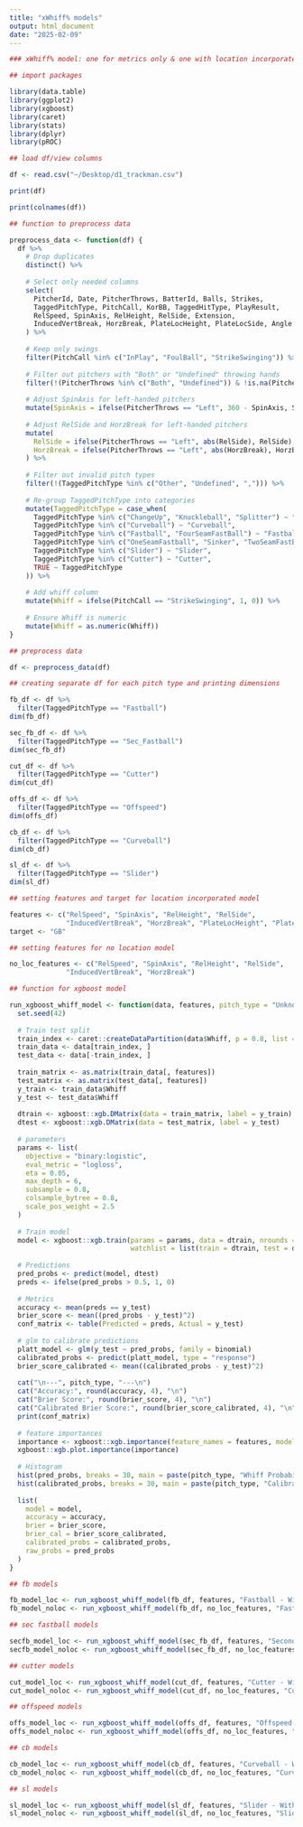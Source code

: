 ```yaml
---
title: "xWhiff% models"
output: html_document
date: "2025-02-09"
---
```


```r
### xWhiff% model: one for metrics only & one with location incorporated 
```

```r
## import packages

library(data.table)
library(ggplot2)
library(xgboost)
library(caret)
library(stats)
library(dplyr)
library(pROC)

```

```r
## load df/view columns

df <- read.csv("~/Desktop/d1_trackman.csv")

print(df)

print(colnames(df))

```

```r
## function to preprocess data

preprocess_data <- function(df) {
  df %>%
    # Drop duplicates
    distinct() %>%
    
    # Select only needed columns
    select(
      PitcherId, Date, PitcherThrows, BatterId, Balls, Strikes,
      TaggedPitchType, PitchCall, KorBB, TaggedHitType, PlayResult,
      RelSpeed, SpinAxis, RelHeight, RelSide, Extension,
      InducedVertBreak, HorzBreak, PlateLocHeight, PlateLocSide, Angle
    ) %>%
    
    # Keep only swings
    filter(PitchCall %in% c("InPlay", "FoulBall", "StrikeSwinging")) %>%
    
    # Filter out pitchers with "Both" or "Undefined" throwing hands
    filter(!(PitcherThrows %in% c("Both", "Undefined")) & !is.na(PitcherThrows)) %>%
    
    # Adjust SpinAxis for left-handed pitchers
    mutate(SpinAxis = ifelse(PitcherThrows == "Left", 360 - SpinAxis, SpinAxis)) %>%
    
    # Adjust RelSide and HorzBreak for left-handed pitchers
    mutate(
      RelSide = ifelse(PitcherThrows == "Left", abs(RelSide), RelSide),
      HorzBreak = ifelse(PitcherThrows == "Left", abs(HorzBreak), HorzBreak)
    ) %>%
    
    # Filter out invalid pitch types
    filter(!(TaggedPitchType %in% c("Other", "Undefined", ","))) %>%
    
    # Re-group TaggedPitchType into categories
    mutate(TaggedPitchType = case_when(
      TaggedPitchType %in% c("ChangeUp", "Knuckleball", "Splitter") ~ "Offspeed",
      TaggedPitchType %in% c("Curveball") ~ "Curveball",
      TaggedPitchType %in% c("Fastball", "FourSeamFastBall") ~ "Fastball",
      TaggedPitchType %in% c("OneSeamFastball", "Sinker", "TwoSeamFastBall") ~ "Sec_Fastball",
      TaggedPitchType %in% c("Slider") ~ "Slider",
      TaggedPitchType %in% c("Cutter") ~ "Cutter",
      TRUE ~ TaggedPitchType
    )) %>%
    
    # Add whiff column
    mutate(Whiff = ifelse(PitchCall == "StrikeSwinging", 1, 0)) %>%
    
    # Ensure Whiff is numeric
    mutate(Whiff = as.numeric(Whiff))
}

```

```r
## preprocess data

df <- preprocess_data(df)
```


```r
## creating separate df for each pitch type and printing dimensions

fb_df <- df %>%
  filter(TaggedPitchType == "Fastball")
dim(fb_df)

sec_fb_df <- df %>%
  filter(TaggedPitchType == "Sec_Fastball")
dim(sec_fb_df)

cut_df <- df %>%
  filter(TaggedPitchType == "Cutter")
dim(cut_df)

offs_df <- df %>%
  filter(TaggedPitchType == "Offspeed")
dim(offs_df)

cb_df <- df %>%
  filter(TaggedPitchType == "Curveball")
dim(cb_df)

sl_df <- df %>%
  filter(TaggedPitchType == "Slider")
dim(sl_df)

```

```r
## setting features and target for location incorporated model

features <- c("RelSpeed", "SpinAxis", "RelHeight", "RelSide", 
              "InducedVertBreak", "HorzBreak", "PlateLocHeight", "PlateLocSide")
target <- "GB"

```

```r
## setting features for no location model

no_loc_features <- c("RelSpeed", "SpinAxis", "RelHeight", "RelSide", 
              "InducedVertBreak", "HorzBreak")

```


```r
## function for xgboost model

run_xgboost_whiff_model <- function(data, features, pitch_type = "Unknown") {
  set.seed(42)
  
  # Train test split
  train_index <- caret::createDataPartition(data$Whiff, p = 0.8, list = FALSE)
  train_data <- data[train_index, ]
  test_data <- data[-train_index, ]
  
  train_matrix <- as.matrix(train_data[, features])
  test_matrix <- as.matrix(test_data[, features])
  y_train <- train_data$Whiff
  y_test <- test_data$Whiff
  
  dtrain <- xgboost::xgb.DMatrix(data = train_matrix, label = y_train)
  dtest <- xgboost::xgb.DMatrix(data = test_matrix, label = y_test)
  
  # parameters 
  params <- list(
    objective = "binary:logistic",  
    eval_metric = "logloss",  
    eta = 0.05,  
    max_depth = 6,  
    subsample = 0.8,  
    colsample_bytree = 0.8,
    scale_pos_weight = 2.5
  )
  
  # Train model
  model <- xgboost::xgb.train(params = params, data = dtrain, nrounds = 100,
                              watchlist = list(train = dtrain, test = dtest), verbose = 0)
  
  # Predictions
  pred_probs <- predict(model, dtest)
  preds <- ifelse(pred_probs > 0.5, 1, 0)
  
  # Metrics
  accuracy <- mean(preds == y_test)
  brier_score <- mean((pred_probs - y_test)^2)
  conf_matrix <- table(Predicted = preds, Actual = y_test)
  
  # glm to calibrate predictions
  platt_model <- glm(y_test ~ pred_probs, family = binomial)
  calibrated_probs <- predict(platt_model, type = "response")
  brier_score_calibrated <- mean((calibrated_probs - y_test)^2)
  
  cat("\n---", pitch_type, "---\n")
  cat("Accuracy:", round(accuracy, 4), "\n")
  cat("Brier Score:", round(brier_score, 4), "\n")
  cat("Calibrated Brier Score:", round(brier_score_calibrated, 4), "\n")
  print(conf_matrix)
  
  # feature importances
  importance <- xgboost::xgb.importance(feature_names = features, model = model)
  xgboost::xgb.plot.importance(importance)
  
  # Histogram
  hist(pred_probs, breaks = 30, main = paste(pitch_type, "Whiff Probability"), xlab = "Probability")
  hist(calibrated_probs, breaks = 30, main = paste(pitch_type, "Calibrated Probability"), xlab = "Probability")
  
  list(
    model = model,
    accuracy = accuracy,
    brier = brier_score,
    brier_cal = brier_score_calibrated,
    calibrated_probs = calibrated_probs,
    raw_probs = pred_probs
  )
}

```


```r
## fb models

fb_model_loc <- run_xgboost_whiff_model(fb_df, features, "Fastball - With Location")
fb_model_noloc <- run_xgboost_whiff_model(fb_df, no_loc_features, "Fastball - No Location")

```


```r
## sec fastball models

secfb_model_loc <- run_xgboost_whiff_model(sec_fb_df, features, "Secondary Fastball - With Location")
secfb_model_noloc <- run_xgboost_whiff_model(sec_fb_df, no_loc_features, "Secondary Fastball - No Location")

```


```r
## cutter models

cut_model_loc <- run_xgboost_whiff_model(cut_df, features, "Cutter - With Location")
cut_model_noloc <- run_xgboost_whiff_model(cut_df, no_loc_features, "Cutter - No Location")

```


```r
## offspeed models

offs_model_loc <- run_xgboost_whiff_model(offs_df, features, "Offspeed - With Location")
offs_model_noloc <- run_xgboost_whiff_model(offs_df, no_loc_features, "Offspeed - No Location")

```

```r
## cb models

cb_model_loc <- run_xgboost_whiff_model(cb_df, features, "Curveball - With Location")
cb_model_noloc <- run_xgboost_whiff_model(cb_df, no_loc_features, "Curveball - No Location")

```

```r
## sl models

sl_model_loc <- run_xgboost_whiff_model(sl_df, features, "Slider - With Location")
sl_model_noloc <- run_xgboost_whiff_model(sl_df, no_loc_features, "Slider - No Location")

```

